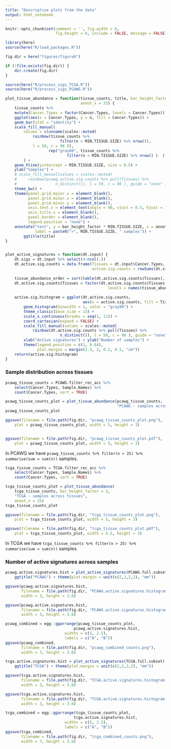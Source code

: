 ```yaml
---
title: "Descriptive plots from the data"
output: html_notebook
---
```


```r
knitr::opts_chunk$set(comment = '', fig.width = 6, 
                      fig.height = 6, include = FALSE, message = FALSE)
```


```r
library(here)
source(here("R/load_packages.R"))

fig.dir = here("figures/figure0")

if (!file.exists(fig.dir)) {
    dir.create(fig.dir)
}
```


```r
source(here("R/process_sigs_TCGA.R"))
source(here("R/process_sigs_PCAWG.R"))
```


```r
plot_tissue_abundance = function(tissue_counts, title, bar_height_factor = 2, 
                                 annot_x = 33) {
    tissue_counts %>%
    mutate(Cancer.Types = factor(Cancer.Types, levels = Cancer.Types)) %>% 
    ggplot(aes(x = Cancer.Types, y = n, fill = Cancer.Types)) + 
    geom_bar(stat = "identity") + 
    scale_fill_manual(
        values = c(unname(scales::muted(
            rainbow(tissue_counts %>% 
                        filter(n > MIN.TISSUE.SIZE) %>% nrow()), 
            l = 50, c = 90 )), 
                   rep("gray60", tissue_counts %>% 
                           filter(n < MIN.TISSUE.SIZE) %>% nrow() )  ) 
        ) +
    geom_hline(yintercept = MIN.TISSUE.SIZE, size = 0.5) +
    ylab("Samples") +
    # scale_fill_manual(values = scales::muted(
    #     rainbow(pcawg.active.sig.counts %>% pull(Tissues) %>% 
    #                 n_distinct()), l = 50, c = 90 ), guide = "none" ) + 
    theme_bw() +
    theme(panel.grid.major.x = element_blank(),
          panel.grid.minor.x = element_blank(),
          panel.grid.minor.y = element_blank(),
          axis.text.x = element_text(angle = 90, vjust = 0.5, hjust = 1),
          axis.title.x = element_blank(),
          panel.border = element_blank(),
          legend.position = "none") +
    annotate("text", y = bar_height_factor * MIN.TISSUE.SIZE, x = annot_x,
             label = paste0(">", MIN.TISSUE.SIZE, " samples")) + 
        ggtitle(title)
}


plot_active_signatures = function(dt.input) {
    dt.sigs = dt.input %>% select(4:ncol(.))
    dt.active.sig.counts = data.frame(Tissues = dt.input$Cancer.Types,
                                      active.sig.counts = rowSums(dt.sigs > 0))
    
    tissue_abundance_order = sort(table(dt.active.sig.counts$Tissues), decreasing = FALSE)
    dt.active.sig.counts$Tissues = factor(dt.active.sig.counts$Tissues,
                                             levels = names(tissue_abundance_order) )
    
    active.sig.histogram = ggplot(dt.active.sig.counts, 
                                  aes(x = active.sig.counts, fill = Tissues)) +
        geom_histogram(binwidth = 1, color = "gray90") +
        theme_classic(base_size = 13) + 
        scale_x_continuous(breaks = seq(1, 11)) + 
        coord_cartesian(expand = FALSE) + 
        scale_fill_manual(values = scales::muted(
            rainbow(dt.active.sig.counts %>% pull(Tissues) %>% 
                        n_distinct()), l = 50, c = 90 ), guide = "none" ) +
        xlab("Active signatures") + ylab("Number of samples") + 
        theme(legend.position = c(1, 0.64), 
              plot.margin = margin(1.3, 3, 0.2, 0.2, "cm"))
    return(active.sig.histogram)
}
```


### Sample distribution across tissues

```R
pcawg_tissue_counts = PCAWG.filter_rec_acc %>% 
    select(Cancer.Types, Sample.Names) %>% 
    count(Cancer.Types, sort = TRUE)

pcawg_tissue_counts_plot = plot_tissue_abundance(pcawg_tissue_counts, 
                                                 "PCAWG - samples across tissues")
pcawg_tissue_counts_plot

ggsave(filename = file.path(fig.dir, "pcawg_tissue_counts_plot.png"),
    plot = pcawg_tissue_counts_plot, width = 5, height = 3)


ggsave(filename = file.path(fig.dir, "pcawg_tissue_counts_plot.pdf"),
    plot = pcawg_tissue_counts_plot, width = 5, height = 3)
```

In PCAWG we have `pcawg_tissue_counts %>% filter(n > 25) %>% summarise(sum = sum(n))`
samples.

```R
tcga_tissue_counts = TCGA.filter_rec_acc %>% 
    select(Cancer.Types, Sample.Names) %>% 
    count(Cancer.Types, sort = TRUE)

tcga_tissue_counts_plot = plot_tissue_abundance(
    tcga_tissue_counts, bar_height_factor = 3,
    "TCGA - samples across tissues", 
    annot_x = 25)
tcga_tissue_counts_plot

ggsave(filename = file.path(fig.dir, "tcga_tissue_counts_plot.png"),
    plot = tcga_tissue_counts_plot, width = 5, height = 3)

ggsave(filename = file.path(fig.dir, "tcga_tissue_counts_plot.pdf"),
    plot = tcga_tissue_counts_plot, width = 4.5, height = 3)
```

In TCGA we have `tcga_tissue_counts %>% filter(n > 25) %>% summarise(sum = sum(n))`
samples.

### Number of active signatures across samples

```r
pcawg.active.signatures.hist = plot_active_signatures(PCAWG.full.subset) + 
    ggtitle("PCAWG") + theme(plot.margin = unit(c(2,2,2,2), "mm"))

ggsave(pcawg.active.signatures.hist, 
       filename = file.path(fig.dir, "PCAWG.active.signatures.histogram.png"),
       width = 3, height = 3.6)

ggsave(pcawg.active.signatures.hist, 
       filename = file.path(fig.dir, "PCAWG.active.signatures.histogram.pdf"),
       width = 3, height = 3.6)
```


```r
pcawg_combined = egg::ggarrange(pcawg_tissue_counts_plot, 
                              pcawg.active.signatures.hist, 
                          widths = c(5, 2.5),
                          labels = c("A", "B"))
ggsave(pcawg_combined, 
       filename = file.path(fig.dir, "pcawg_combined_counts.png"),
       width = 7, height = 3.6)
```



```r
tcga.active.signatures.hist = plot_active_signatures(TCGA.full.subset) + 
    ggtitle("TCGA") + theme(plot.margin = unit(c(2,2,2,2), "mm"))

ggsave(tcga.active.signatures.hist, 
       filename = file.path(fig.dir, "TCGA.active.signatures.histogram.png"),
       width = 3, height = 3.6)

ggsave(tcga.active.signatures.hist, 
       filename = file.path(fig.dir, "TCGA.active.signatures.histogram.pdf"),
       width = 3, height = 3.6)
```

```r
tcga_combined = egg::ggarrange(tcga_tissue_counts_plot, 
                              tcga.active.signatures.hist, 
                          widths = c(5, 2.5),
                          labels = c("A", "B"))
ggsave(tcga_combined, 
       filename = file.path(fig.dir, "tcga_combined_counts.png"),
       width = 7, height = 3.6)
```

